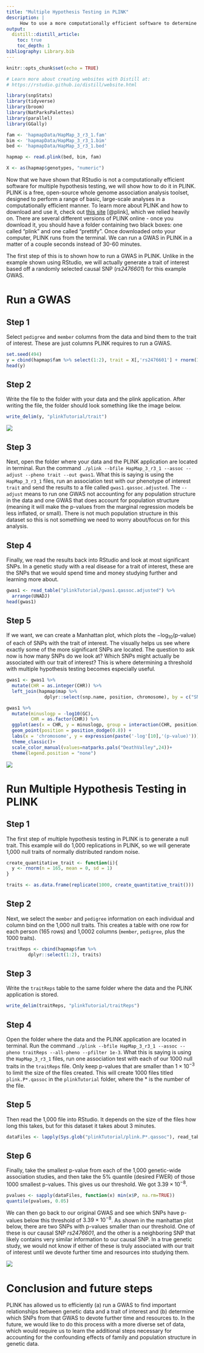 ```yaml
---
title: "Multiple Hypothesis Testing in PLINK"
description: |
     How to use a more computationally efficient software to determine a threshold.
output: 
  distill::distill_article:
    toc: true
    toc_depth: 1
bibliography: Library.bib
---
```


```r
knitr::opts_chunk$set(echo = TRUE)

# Learn more about creating websites with Distill at:
# https://rstudio.github.io/distill/website.html
```

```r
library(snpStats)
library(tidyverse)
library(broom)
library(NatParksPalettes)
library(parallel)
library(GGally)   

fam <- 'hapmapData/HapMap_3_r3_1.fam'
bim <- 'hapmapData/HapMap_3_r3_1.bim'
bed <- 'hapmapData/HapMap_3_r3_1.bed'

hapmap <- read.plink(bed, bim, fam)

X <- as(hapmap$genotypes, "numeric")
```

Now that we have shown that RStudio is not a computationally efficient software for multiple hypothesis testing, we will show how to do it in PLINK. PLINK is a free, open-source whole genome association analysis toolset, designed to perform a range of basic, large-scale analyses in a computationally efficient manner. To learn more about PLINK and how to download and use it, check out [this site](https://zzz.bwh.harvard.edu/plink/) [@plink], which we relied heavily on. There are several different versions of PLINK online - once you download it, you should have a folder containing two black boxes: one called "plink" and one called "prettify". Once downloaded onto your computer, PLINK runs from the terminal. We can run a GWAS in PLINK in a matter of a couple seconds instead of 30-60 minutes. 

The first step of this is to shown how to run a GWAS in PLINK. Unlike in the example shown using RStudio, we will actually generate a trait of interest based off a randomly selected causal SNP (*rs2476601*) for this example GWAS.

# Run a GWAS 

## Step 1

Select `pedigree` and `member` columns from the data and bind them to the trait of interest. These are just columns PLINK requires to run a GWAS.

```r
set.seed(494)
y = cbind(hapmap$fam %>% select(1:2), trait = X[,'rs2476601'] + rnorm(165, 0, 1))
head(y)
```

## Step 2 

Write the file to the folder with your data and the plink application. After writing the file, the folder should look something like the image below.

```r
write_delim(y, "plinkTutorial/trait")
```

![](images/folder1.png)

## Step 3

Next, open the folder where your data and the PLINK application are located in terminal. Run the command `./plink --bfile HapMap_3_r3_1 --assoc --adjust --pheno trait --out gwas1`. What this is saying is using the `HapMap_3_r3_1` files, run an association test with our phenotype of interest `trait` and send the results to a file called `gwas1.qassoc.adjusted`. The `--adjust` means to run one GWAS not accounting for any population structure in the data and one GWAS that does account for population structure (meaning it will make the p-values from the marginal regression models be less inflated, or small). There is not much population structure in this dataset so this is not something we need to worry about/focus on for this analysis.

## Step 4

Finally, we read the results back into RStudio and look at most significant SNPs. In a genetic study with a real disease for a trait of interest, these are the SNPs that we would spend time and money studying further and learning more about.

```r
gwas1 <- read_table("plinkTutorial/gwas1.qassoc.adjusted") %>%
  arrange(UNADJ)
head(gwas1)
```

## Step 5

If we want, we can create a Manhattan plot, which plots the $-\text{log}_{10}(\text{p-value})$ of each of SNPs with the trait of interest. The visually helps us see where exactly some of the more significant SNPs are located. The question to ask now is how many SNPs do we look at? Which SNPs might actually be associated with our trait of interest? This is where determining a threshold with multiple hypothesis testing becomes especially useful.

```r
gwas1 <- gwas1 %>%
  mutate(CHR = as.integer(CHR)) %>%
  left_join(hapmap$map %>%
              dplyr::select(snp.name, position, chromosome), by = c("SNP" = "snp.name", "CHR" = "chromosome"))

gwas1 %>%
  mutate(minuslogp = -log10(GC),
         CHR = as.factor(CHR)) %>%
  ggplot(aes(x = CHR, y = minuslogp, group = interaction(CHR, position), color = CHR)) + 
  geom_point(position = position_dodge(0.8)) + 
  labs(x = 'chromosome', y = expression(paste('-log'[10],'(p-value)')))+
  theme_classic()+
  scale_color_manual(values=natparks.pals("DeathValley",24))+
  theme(legend.position = "none")
```

![](images/plinkgwas.png)

# Run Multiple Hypothesis Testing in PLINK

## Step 1

The first step of multiple hypothesis testing in PLINK is to generate a null trait. This example will do 1,000 replications in PLINK, so we will generate 1,000 null traits of normally distributed random noise.

```r
create_quantitative_trait <- function(i){
  y <- rnorm(n = 165, mean = 0, sd = 1)
}

traits <- as.data.frame(replicate(1000, create_quantitative_trait()))
```

## Step 2

Next, we select the `member` and `pedigree` information on each individual and column bind on the 1,000 null traits. This creates a table with one row for each person (165 rows) and 1,0002 columns (`member`, `pedigree`, plus the 1000 traits).

```r
traitReps <- cbind(hapmap$fam %>%
        dplyr::select(1:2), traits)
```

## Step 3

Write the `traitReps` table to the same folder where the data and the PLINK application is stored.

```r
write_delim(traitReps, "plinkTutorial/traitReps")
```

## Step 4 

Open the folder where the data and the PLINK application are located in terminal. Run the command `./plink --bfile HapMap_3_r3_1 --assoc --pheno traitReps --all-pheno --pfilter 1e-3`. What this is saying is using the `HapMap_3_r3_1` files, run one association test with each of our 1000 null traits in the `traitReps` file. Only keep p-values that are smaller than $1 \times 10^{-3}$ to limit the size of the files created. This will create 1000 files titled `plink.P*.qassoc` in the `plinkTutorial` folder, where the * is the number of the file.

## Step 5

Then read the 1,000 file into RStudio. It depends on the size of the files how long this takes, but for this dataset it takes about 3 minutes.

```r
dataFiles <- lapply(Sys.glob("plinkTutorial/plink.P*.qassoc"), read_table)
```

## Step 6

Finally, take the smallest p-value from each of the 1,000 genetic-wide association studies, and then take the 5% quantile (desired FWER) of those 1000 smallest p-values. This gives us our threshold. We got $3.39 \times 10^{-8}$.

```r
pvalues <- sapply(dataFiles, function(x) min(x$P, na.rm=TRUE))
quantile(pvalues, 0.05)
```

We can then go back to our original GWAS and see which SNPs have p-values below this threshold of $3.39 \times 10^{-8}$. As shown in the manhattan plot below, there are two SNPs with p-values smaller than our threshold. One of these is our causal SNP *rs2476601*, and the other is a neighboring SNP that likely contains very similar information to our causal SNP. In a true genetic study, we would not know if either of these is truly associated with our trait of interest until we devote further time and resources into studying them. 

![](images/intro.png)

# Conclusion and future steps

PLINK has allowed us to efficiently (a) run a GWAS to find important relationships between genetic data and a trait of interest and (b) determine which SNPs from that GWAS to devote further time and resources to. In the future, we would like to do this process with a more diverse set of data, which would require us to learn the additional steps necessary for accounting for the confounding effects of family and population structure in genetic data.


